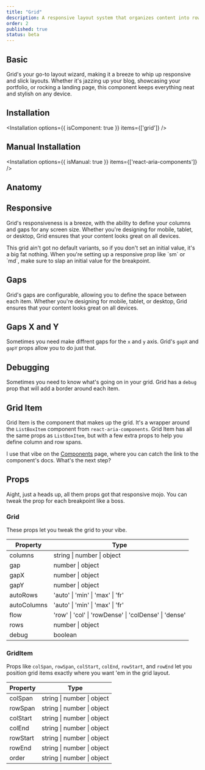 ```yaml
---
title: "Grid"
description: A responsive layout system that organizes content into rows and columns, ensuring a seamless and adaptive user experience.
order: 2
published: true
status: beta
---
```


## Basic
Grid's your go-to layout wizard, making it a breeze to whip up responsive and slick layouts. Whether it's jazzing up your blog, showcasing your portfolio, or rocking a landing page, this component keeps everything neat and stylish on any device.

<How withNoPadding isCenter={false} toUse="surfaces/grid/grid-basic-demo" />

## Installation
<Installation options={{ isComponent: true }} items={['grid']} />

## Manual Installation
<Installation options={{ isManual: true }} items={['react-aria-components']} />
<SourceCode toShow='grid' />

## Anatomy
<Anatomy show='grid-anatomy'/>

## Responsive
Grid's responsiveness is a breeze, with the ability to define your columns and gaps for any screen size. Whether you're designing for mobile, tablet, or desktop, Grid ensures that your content looks great on all devices.

<Note intent="primary">
  This grid ain't got no default variants, so if you don't set an initial value, it's a big fat nothing. When you're
  setting up a responsive prop like `sm` or `md`, make sure to slap an initial value for the breakpoint.
</Note>

<How withNoPadding isCenter={false} toUse="surfaces/grid/grid-responsive-demo" />

## Gaps
Grid's gaps are configurable, allowing you to define the space between each item. Whether you're designing for mobile, tablet, or desktop, Grid ensures that your content looks great on all devices.
<How withNoPadding isCenter={false} toUse="surfaces/grid/grid-gap-demo" />

## Gaps X and Y
Sometimes you need make diffrent gaps for the `x` and `y` axis. Grid's `gapX` and `gapY` props allow you to do just that.
<How withNoPadding isCenter={false} toUse="surfaces/grid/grid-gap-x-y-demo" />

## Debugging
Sometimes you need to know what's going on in your grid. Grid has a `debug` prop that will add a border around each item.
<How withNoPadding isCenter={false} toUse="surfaces/grid/grid-debug-demo" />

## Grid Item
Grid Item is the component that makes up the grid. It's a wrapper around the `ListBoxItem` component from `react-aria-components`. Grid Item has all the same props as `ListBoxItem`, but with a few extra props to help you define column and row spans.

<How withNoPadding isCenter={false} toUse="surfaces/grid/grid-item-demo" />

I use that vibe on the [Components](/components) page, where you can catch the link to the component's docs. What's the next step?

## Props
Aight, just a heads up, all them props got that responsive mojo. You can tweak the prop for each breakpoint like a boss.

### Grid
These props let you tweak the grid to your vibe.

| Property    | Type                                                  |
|-------------|-------------------------------------------------------|
| columns     | string \| number \| object                            |
| gap         | number \| object                                      |
| gapX        | number \| object                                      |
| gapY        | number \| object                                      |
| autoRows    | 'auto' \| 'min' \| 'max' \| 'fr'                      |
| autoColumns | 'auto' \| 'min' \| 'max' \| 'fr'                      |
| flow        | 'row' \| 'col' \| 'rowDense' \| 'colDense' \| 'dense' |
| rows        | number \| object                                      |
| debug       | boolean                                               |

### GridItem
Props like `colSpan`, `rowSpan`, `colStart`, `colEnd`, `rowStart`, and `rowEnd` let you position grid items exactly where you want 'em in the grid layout.

| Property | Type                       |
|----------|----------------------------|
| colSpan  | string \| number \| object |
| rowSpan  | string \| number \| object |
| colStart | string \| number \| object |
| colEnd   | string \| number \| object |
| rowStart | string \| number \| object |
| rowEnd   | string \| number \| object |
| order    | string \| number \| object |
